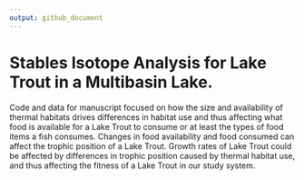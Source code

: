 ```yaml
---
output: github_document
---
```


# Stables Isotope Analysis for Lake Trout in a Multibasin Lake. 

Code and data for manuscript focused on how the size and availability of thermal habitats drives differences in habitat use and thus affecting what food is available for a Lake Trout to consume or at least the types of food items a fish consumes. Changes in food availability and food consumed can affect the trophic position of a Lake Trout. Growth rates of Lake Trout could be affected by differences in trophic position caused by thermal habitat use, and thus affecting the fitness of a Lake Trout in our study system. 